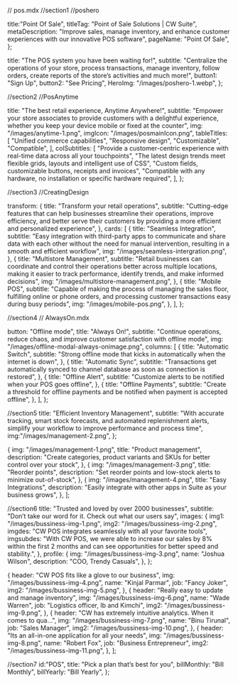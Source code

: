 // pos.mdx
//section1
//poshero


  title:"Point Of Sale",
  titleTag: "Point of Sale Solutions | CW Suite",
  metaDescription:
    "Improve sales, manage inventory, and enhance customer experiences with our innovative POS software",
  pageName: "Point Of Sale",
};

  title: "The POS system you have been waiting for!",
  subtitle:
    "Centralize the operations of your store, process transactions, manage inventory, follow orders, create reports of the store’s activities and much more!",
  button1: "Sign Up",
  button2: "See Pricing",
  HeroImg: "/images/poshero-1.webp",
};

//section2
//PosAnytime

  title: "The best retail experience, Anytime Anywhere!",
  subtitle:
    "Empower your store associates to provide customers with a delightful experience, whether you keep your device mobile or fixed at the counter",
  img: "/images/anytime-1.png",
  imgIcon: "/images/posmainIcon.png",
  tableTitles: [
    "Unified commerce capabilities",
    "Responsive design",
    "Customizable",
    "Compatible",
  ],
  colSubtitles: [
    "Provide a customer-centric experience with real-time data across all your touchpoints",
    "The latest design trends meet flexible grids, layouts and intelligent use of CSS",
    "Custom fields, customizable buttons, receipts and invoices",
    "Compatible with any hardware, no installation or specific hardware required",
  ],
};

//section3
//CreatingDesign

  transform: {
    title: "Transform your retail operations",
    subtitle:
      "Cutting-edge features that can help businesses streamline their operations, improve efficiency, and better serve their customers by providing a more efficient and personalized experience",
  },
  cards: [
    {
      title: "Seamless Integration",
      subtitle:
        "Easy integration with third-party apps to communicate and share data with each other without the need for manual intervention, resulting in a smooth and efficient workflow",
      img: "/images/seamless-intergration.png",
    },
    {
      title: "Multistore Management",
      subtitle:
        "Retail businesses can coordinate and control their operations better across multiple locations, making it easier to track performance, identify trends, and make informed decisions",
      img: "/images/multistore-management.png",
    },
    {
      title: "Mobile POS",
      subtitle:
        "Capable of making the process of managing the sales floor, fulfilling online or phone orders, and processing customer transactions easy during busy periods",
      img: "/images/mobile-pos.png",
    },
  ],
};

//section4
// AlwaysOn.mdx

  button: "Offline mode",
  title: "Always On!",
  subtitle:
    "Continue operations, reduce chaos, and improve customer satisfaction with offline mode",
  img: "/images/offline-modal-always-onimage.png",
  columns: [
    {
      title: "Automatic Switch",
      subtitle:
        "Strong offline mode that kicks in automatically when the internet is down",
    },
    {
      title: "Automatic Sync",
      subtitle:
        "Transactions get automatically synced to channel database as soon as connection is restored",
    },
    {
      title: "Offline Alert",
      subtitle: "Customize alerts to be notified when your POS goes offline",
    },
    {
      title: "Offline Payments",
      subtitle:
        "Create a threshold for offline payments and be notified when payment is accepted offline",
    },
  ],
};

//section5
title: "Efficient Inventory Management",
subtitle:
"With accurate tracking, smart stock forecasts, and automated replenishment alerts, simplify your workflow to improve performance and process time",
img:"/images/management-2.png",
};

  {
    img: "/images/management-1.png",
    title: "Product management",
    description:
      "Create categories, product variants and SKUs for better control over your stock",
  },
  {
    img: "/images/management-3.png",
    title: "Reorder points",
    description:
      "Set reorder points and low-stock alerts to minimize out-of-stock",
  },
  {
    img: "/images/management-4.png",
    title: "Easy Integrations",
    description:
      "Easily integrate with other apps in Suite as your business grows",
  },
];

//section6
title: "Trusted and loved by over 2000 businesses",
subtitle: "Don’t take our word for it. Check out what our users say",
images: {
img1: "/images/bussiness-img-1.png",
img2: "/images/bussiness-img-2.png",
imgdes: "CW POS integrates seamlessly with all your favorite tools",
imgsubdes: "With CW POS, we were able to increase our sales by 8% within the first 2 months and can see opportunities for better speed and stability.",
},
profile: {
img: "/images/bussiness-img-3.png",
name: "Joshua Wilson",
description: "COO, Trendy Casuals",
},
};

  {
    header: "CW POS fits like a glove to our business",
    img: "/images/bussiness-img-4.png",
    name: "Kinjal Parmar",
    job: "Fancy Joker",
    img2: "/images/bussiness-img-5.png",
  },
  {
    header: "Really easy to update and manage inventory",
    img: "/images/bussiness-img-6.png",
    name: "Wade Warren",
    job: "Logistics officer, Ib and Kimchi",
    img2: "/images/bussiness-img-9.png",
  },
  {
    header: "CW has extremely intuitive analytics. When it comes to qua...",
    img: "/images/bussiness-img-7.png",
    name: "Binu Tirunal",
    job: "Sales Manager",
    img2: "/images/bussiness-img-10.png",
  },
  {
    header: "Its an all-in-one application for all your needs",
    img: "/images/bussiness-img-8.png",
    name: "Robert Fox",
    job: "Business Entrepreneur",
    img2: "/images/bussiness-img-11.png",
  },
];

//section7
id:"POS",
title: "Pick a plan that’s best for you",
billMonthly: "Bill Monthly",
billYearly: "Bill Yearly",
};



